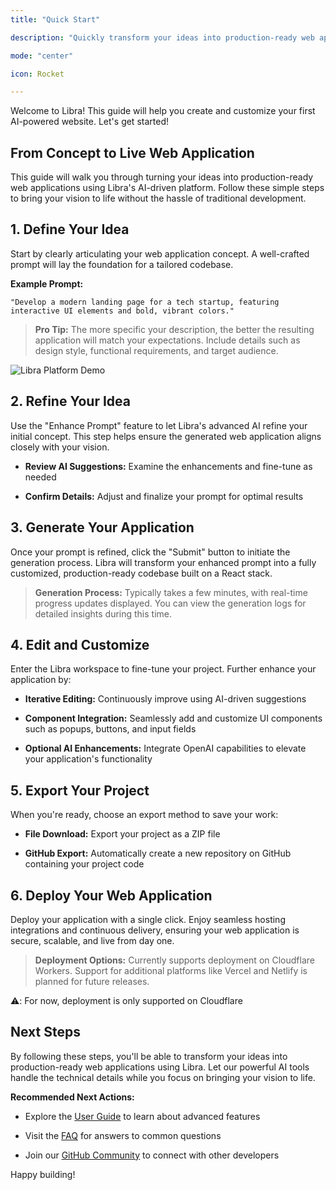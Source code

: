 ```yaml
---
title: "Quick Start"

description: "Quickly transform your ideas into production-ready web applications using the Zepid AI platform"

mode: "center"

icon: Rocket

---
```


Welcome to Libra! This guide will help you create and customize your first AI-powered website. Let's get started!

## From Concept to Live Web Application

This guide will walk you through turning your ideas into production-ready web applications using Libra's AI-driven platform. Follow these simple steps to bring your vision to life without the hassle of traditional development.

## 1. Define Your Idea

Start by clearly articulating your web application concept. A well-crafted prompt will lay the foundation for a tailored codebase.

**Example Prompt:**

```
"Develop a modern landing page for a tech startup, featuring interactive UI elements and bold, vibrant colors."
```

> **Pro Tip:** The more specific your description, the better the resulting application will match your expectations. Include details such as design style, functional requirements, and target audience.

![Libra Platform Demo](https://media.libra.dev/Area.gif)

## 2. Refine Your Idea

Use the "Enhance Prompt" feature to let Libra's advanced AI refine your initial concept. This step helps ensure the generated web application aligns closely with your vision.

- **Review AI Suggestions:** Examine the enhancements and fine-tune as needed

- **Confirm Details:** Adjust and finalize your prompt for optimal results

## 3. Generate Your Application

Once your prompt is refined, click the "Submit" button to initiate the generation process. Libra will transform your enhanced prompt into a fully customized, production-ready codebase built on a React stack.

> **Generation Process:** Typically takes a few minutes, with real-time progress updates displayed. You can view the generation logs for detailed insights during this time.

## 4. Edit and Customize

Enter the Libra workspace to fine-tune your project. Further enhance your application by:

- **Iterative Editing:** Continuously improve using AI-driven suggestions

- **Component Integration:** Seamlessly add and customize UI components such as popups, buttons, and input fields

- **Optional AI Enhancements:** Integrate OpenAI capabilities to elevate your application's functionality

## 5. Export Your Project

When you're ready, choose an export method to save your work:

- **File Download:** Export your project as a ZIP file

- **GitHub Export:** Automatically create a new repository on GitHub containing your project code

## 6. Deploy Your Web Application

Deploy your application with a single click. Enjoy seamless hosting integrations and continuous delivery, ensuring your web application is secure, scalable, and live from day one.

> **Deployment Options:** Currently supports deployment on Cloudflare Workers. Support for additional platforms like Vercel and Netlify is planned for future releases.

⚠️: For now, deployment is only supported on Cloudflare

## Next Steps

By following these steps, you'll be able to transform your ideas into production-ready web applications using Libra. Let our powerful AI tools handle the technical details while you focus on bringing your vision to life.

**Recommended Next Actions:**

- Explore the [User Guide](/platform/usinglibra) to learn about advanced features

- Visit the [FAQ](/platform/faq) for answers to common questions

- Join our [GitHub Community](https://github.com/nextify-limited/libra/discussions) to connect with other developers

Happy building!